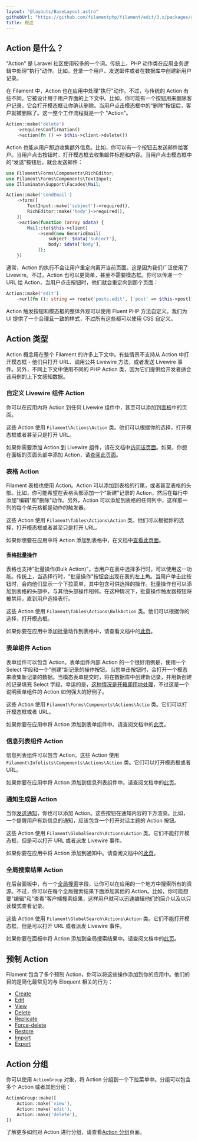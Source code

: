 ```yaml
---
layout: "@layouts/BaseLayout.astro"
githubUrl: "https://github.com/filamentphp/filament/edit/3.x/packages/actions/docs/02-overview.md"
title: 概述
---
```


## Action 是什么？

"Action" 是 Laravel 社区使用较多的一个词。传统上，PHP 动作类在应用业务逻辑中处理"执行"动作。比如，登录一个用户、发送邮件或者在数据库中创建新用户记录。

在 Filament 中，Action 也在应用中处理"执行"动作。不过，与传统的 Action 有些不同。它被设计用于用户界面的上下文中。比如，你可能有一个按钮用来删除客户记录，它会打开模态框让你确认删除。当用户点击模态框中的“删除”按钮后，客户就被删除了。这一整个工作流程就是一个 "Action"。

```php
Action::make('delete')
    ->requiresConfirmation()
    ->action(fn () => $this->client->delete())
```

Action 也能从用户那边收集额外信息。比如，你可以有一个按钮去发送邮件给客户。当用户点击按钮时，打开模态框去收集邮件标题和内容。当用户点击模态框中的“发送”按钮后，就会发送邮件：

```php
use Filament\Forms\Components\RichEditor;
use Filament\Forms\Components\TextInput;
use Illuminate\Support\Facades\Mail;

Action::make('sendEmail')
    ->form([
        TextInput::make('subject')->required(),
        RichEditor::make('body')->required(),
    ])
    ->action(function (array $data) {
        Mail::to($this->client)
            ->send(new GenericEmail(
                subject: $data['subject'],
                body: $data['body'],
            ));
    })
```

通常，Action 的执行不会让用户重定向离开当前页面。这是因为我们广泛使用了 Livewire。不过，Action 也可以更简单，甚至不需要模态框。你可以传递一个 URL 给 Action，当用户点击按钮时，他们就会重定向到那个页面：

```php
Action::make('edit')
    ->url(fn (): string => route('posts.edit', ['post' => $this->post]))
```

Action 触发按钮和模态框的整体外观可以使用 Fluent PHP 方法自定义。我们为 UI 提供了一个合理且一致的样式，不过所有这些都可以使用 CSS 自定义。

## Action 类型

Action 概念用在整个 Filament 的许多上下文中。有些情景不支持从 Action 中打开模态框 - 他们只打开 URL、调用公共 Livewire 方法，或者发送 Livewire 事件。另外，不同上下文中使用不同的 PHP Action 类，因为它们提供给开发者适合该用例的上下文感知数据。

### 自定义 Livewire 组件 Action

你可以在应用内将 Action 到任何 Livewire 组件中，甚至可以添加到[面板](../panels/pages)中的页面。

这些 Action 使用 `Filament\Actions\Action` 类。他们可以根据你的选择，打开模态框或者甚至只是打开 URL。

如果你需要添加 Action 到 Livewire 组件，请在文档中[访问该页面](添加-action-到-livewire-组件)。如果，你想在面板的页面头部中添加 Action，请[查阅此页面](../panels/pages#header-actions)。

### 表格 Action

Filament 表格也使用 Action。Action 可以添加到表格的行尾，或者甚至表格的头部。比如，你可能希望在表格头部添加一个"新建"记录的 Action，然后在每行中添加"编辑"和"删除"动作。另外，Action 可以添加到表格的任何列中，这样那一列的每个单元格都是动作的触发器。

这些 Action 使用 `Filament\Tables\Actions\Action` 类。他们可以根据你的选择，打开模态框或者甚至只是打开 URL。

如果你想要在应用中将 Action 添加到表格中，在文档中[查看此页面](../tables/actions)。

#### 表格批量操作

表格也支持"批量操作(Bulk Action)"。当用户在表中选择多行时，可以使用这一功能。传统上，当选择行时，"批量操作"按钮会出现在表的左上角。当用户单击此按钮时，会向他们显示一个下拉菜单，其中包含可供选择的操作。批量操作也可以添加到表格的头部中，与其他头部操作相邻。在这种情况下，批量操作触发器按钮将被禁用，直到用户选择表行。

这些 Action 使用 `Filament\Tables\Actions\BulkAction` 类。他们可以根据你的选择，打开模态框。

如果你要在应用中添加批量动作到表格中，请查看文档中的[此页](../tables/actions#批量操作)。

### 表单组件 Action

表单组件可以包含 Action。表单组件内部 Action 的一个很好用例是，使用一个 Select 字段和一个"创建"新记录的操作按钮。当您单击按钮时，会打开一个模态来收集新记录的数据。当模态表单提交时，将在数据库中创建新记录，并用新创建的记录填充 Select 字段。幸运的是，[这种情况是开箱即用地处理](../forms/fields/select#创建新纪录)，不过这是一个说明表单组件的 Action 如何强大的好例子。

这些 Action 使用 `Filament\Forms\Components\Actions\Actio` 类。它们可以打开模态框或者 URL。

如果你要在应用中将 Action 添加到表单组件中。请查阅文档中的[此页](../forms/actions)。

### 信息列表组件 Action

信息列表组件可以包含 Action。这些 Action 使用 `Filament\Infolists\Components\Actions\Action` 类。它们可以打开模态框或者 URL。

如果你要在应用中将 Action 添加到信息列表组件中。请查阅文档中的[此页](../infolists/actions)。

### 通知生成器 Action

当你[发送通知](../notifications/sending-notifications)，你也可以添加 Action。这些按钮在通知内容的下方渲染。比如，一个提醒用户有新信息的通知，应该包含一个打开对话主题的 Action 按钮。

这些 Action 使用 `Filament\GlobalSearch\Actions\Action` 类。它们不能打开模态框，但是可以打开 URL 或者派发 Livewire 事件。

如果你要在应用中将 Action 添加到通知中。请查阅文档中的[此页](../notifications/sending-notifications#添加-action-到通知)。

### 全局搜索结果 Action

在后台面板中，有一个[全局搜索](../panels/resources/global-search)字段，让你可以在应用的一个地方中搜索所有的资源。不过，你可以在每个全局搜索结果下面添加其他的 Action。比如，你可能想要"编辑"和"查看"客户端搜索结果，这样用户就可以迅速编辑他们的简介以及以只读模式查看记录。 

这些 Action 使用 `Filament\GlobalSearch\Actions\Action` 类。它们不能打开模态框，但是可以打开 URL 或者派发 Livewire 事件。

如果你要在面板中将 Action 添加到全局搜索结果中。请查阅文档中的[此页](../panels/resources/global-search#添加-action-到全局搜索结果)。

## 预制 Action

Filament 包含了多个预制 Action，你可以将这些操作添加到你的应用中。他们的目的是简化最常见的与 Eloquent 相关的行为：

- [Create](prebuilt-actions/create)
- [Edit](prebuilt-actions/edit)
- [View](prebuilt-actions/view)
- [Delete](prebuilt-actions/delete)
- [Replicate](prebuilt-actions/replicate)
- [Force-delete](prebuilt-actions/force-delete)
- [Restore](prebuilt-actions/restore)
- [Import](prebuilt-actions/import)
- [Export](prebuilt-actions/export)

## Action 分组

你可以使用 `ActionGroup` 对象，将 Action 分组到一个下拉菜单中。分组可以包含多个 Action 或者其他分组：

```php
ActionGroup::make([
    Action::make('view'),
    Action::make('edit'),
    Action::make('delete'),
])
```

了解更多如何对 Action 进行分组，请查看[Action 分组](grouping-actions)页面。
